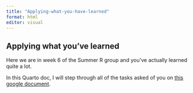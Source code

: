 ```yaml
---
title: "Applying-what-you-have-learned"
format: html
editor: visual
---
```


## Applying what you've learned

Here we are in week 6 of the Summer R group and you've actually learned quite a lot.

In this Quarto doc, I will step through all of the tasks asked of you on [this google document](https://docs.google.com/document/d/11-IKRdYxpTwPkJ_xSCvJ7QKmdgvnONgHCRn33OXU-IA/edit?usp=sharing).
